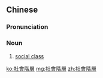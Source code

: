 {{also|社会阶层}}
==Chinese==
{{zh-forms|s=社会阶层|type=22}}

===Pronunciation===
{{zh-pron
|m=shèhuì jiēcéng
|c=se5 wui6-2 gaai1 cang4
|cat=n
}}

===Noun===
{{zh-noun}}

# [[social class]]

{{zh-cat|Social sciences}}

[[ko:社會階層]]
[[mg:社會階層]]
[[zh:社會階層]]